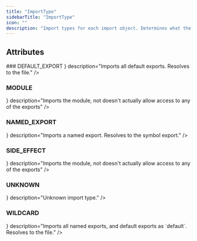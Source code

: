 ```yaml
---
title: "ImportType"
sidebarTitle: "ImportType"
icon: ""
description: "Import types for each import object. Determines what the import resolves to, and what symbols are imported."
---
```


<GithubLinkNote link="https://github.com/codegen-sh/graph-sitter/blob/develop/src/graph_sitter/enums.py#L56-L80" />


## Attributes
<HorizontalDivider />
### <span className="text-primary">DEFAULT_EXPORT</span>
<HorizontalDivider light={true} />
<Attribute type={ <span></span> } description="Imports all default exports. Resolves to the file." />

### <span className="text-primary">MODULE</span>
<HorizontalDivider light={true} />
<Attribute type={ <span></span> } description="Imports the module, not doesn't actually allow access to any of the exports" />

### <span className="text-primary">NAMED_EXPORT</span>
<HorizontalDivider light={true} />
<Attribute type={ <span></span> } description="Imports a named export. Resolves to the symbol export." />

### <span className="text-primary">SIDE_EFFECT</span>
<HorizontalDivider light={true} />
<Attribute type={ <span></span> } description="Imports the module, not doesn't actually allow access to any of the exports" />

### <span className="text-primary">UNKNOWN</span>
<HorizontalDivider light={true} />
<Attribute type={ <span></span> } description="Unknown import type." />

### <span className="text-primary">WILDCARD</span>
<HorizontalDivider light={true} />
<Attribute type={ <span></span> } description="Imports all named exports, and default exports as `default`. Resolves to the file." />




